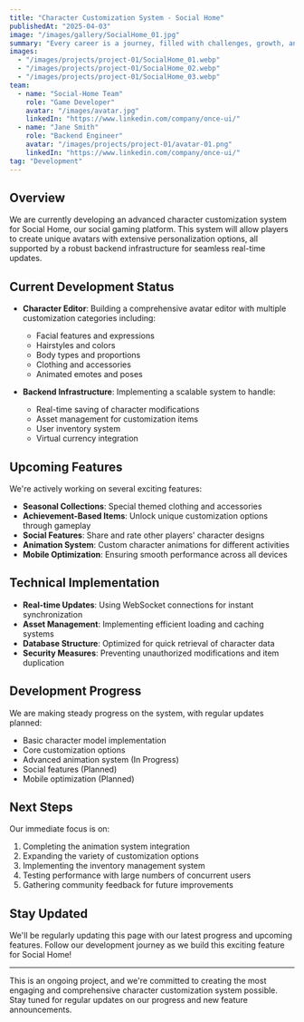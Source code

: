 ```yaml
---
title: "Character Customization System - Social Home"
publishedAt: "2025-04-03"
image: "/images/gallery/SocialHome_01.jpg"
summary: "Every career is a journey, filled with challenges, growth, and those significant moments that mark a shift in our path."
images:
  - "/images/projects/project-01/SocialHome_01.webp"
  - "/images/projects/project-01/SocialHome_02.webp"
  - "/images/projects/project-01/SocialHome_03.webp"
team:
  - name: "Social-Home Team"
    role: "Game Developer"
    avatar: "/images/avatar.jpg"
    linkedIn: "https://www.linkedin.com/company/once-ui/"
  - name: "Jane Smith"
    role: "Backend Engineer"
    avatar: "/images/projects/project-01/avatar-01.png"
    linkedIn: "https://www.linkedin.com/company/once-ui/"
tag: "Development"
---
```


## Overview

We are currently developing an advanced character customization system for Social Home, our social gaming platform. This system will allow players to create unique avatars with extensive personalization options, all supported by a robust backend infrastructure for seamless real-time updates.

## Current Development Status

- **Character Editor**: Building a comprehensive avatar editor with multiple customization categories including:
  - Facial features and expressions
  - Hairstyles and colors
  - Body types and proportions
  - Clothing and accessories
  - Animated emotes and poses

- **Backend Infrastructure**: Implementing a scalable system to handle:
  - Real-time saving of character modifications
  - Asset management for customization items
  - User inventory system
  - Virtual currency integration

## Upcoming Features

We're actively working on several exciting features:

- **Seasonal Collections**: Special themed clothing and accessories
- **Achievement-Based Items**: Unlock unique customization options through gameplay
- **Social Features**: Share and rate other players' character designs
- **Animation System**: Custom character animations for different activities
- **Mobile Optimization**: Ensuring smooth performance across all devices

## Technical Implementation

- **Real-time Updates**: Using WebSocket connections for instant synchronization
- **Asset Management**: Implementing efficient loading and caching systems
- **Database Structure**: Optimized for quick retrieval of character data
- **Security Measures**: Preventing unauthorized modifications and item duplication

## Development Progress

We are making steady progress on the system, with regular updates planned:

-  Basic character model implementation
-  Core customization options
-  Advanced animation system (In Progress)
-  Social features (Planned)
-  Mobile optimization (Planned)

## Next Steps

Our immediate focus is on:

1. Completing the animation system integration
2. Expanding the variety of customization options
3. Implementing the inventory management system
4. Testing performance with large numbers of concurrent users
5. Gathering community feedback for future improvements

## Stay Updated

We'll be regularly updating this page with our latest progress and upcoming features. Follow our development journey as we build this exciting feature for Social Home!

---

This is an ongoing project, and we're committed to creating the most engaging and comprehensive character customization system possible. Stay tuned for regular updates on our progress and new feature announcements.